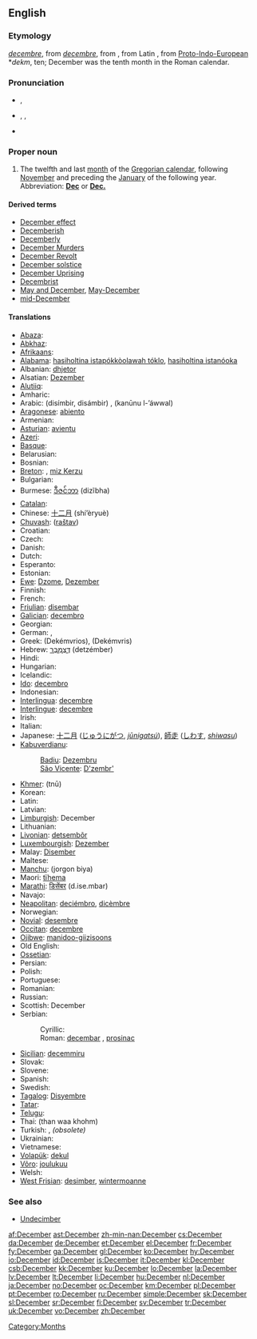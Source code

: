 {{also|december}}
==English==

===Etymology===
{{etyl|enm}} ''[[decembre#Middle English|decembre]]'', from {{etyl|fro}} ''[[decembre#Old French|decembre]]'', from {{etyl|la}} {{term|december||tenth month|lang=la}}, from Latin {{term|decem||ten|lang=la}}, from [[Proto-Indo-European]] *''dekm'', ten; December was the tenth month in the Roman calendar.

===Pronunciation===
* {{a|UK}} {{IPA|/dɪˈsɛm.bə(ɹ)/}}, {{SAMPA|/dI"sEm.b@(r)/}}
* {{a|US}} {{enPR|dĭ-sĕmʹbər}}, {{IPA|/dɪˈsɛm.bɚ/}}, {{SAMPA|/dI"sEm.b@`/}}
* {{audio|en-us-December.ogg|Audio (US)}}
*: {{rhymes|ɛmbə(r)}}

===Proper noun===
{{en-proper noun|s|-}}

# The twelfth and last [[month]] of the [[Gregorian calendar]], following [[November]] and preceding the [[January]] of the following year. Abbreviation: '''[[Dec]]''' or '''[[Dec.]]'''

====Derived terms====
* [[December effect]]
* [[Decemberish]]
* [[Decemberly]]
* [[w:Decembermoorden|December Murders]]
* [[w:December Revolt|December Revolt]]
* [[December solstice]]
* [[w:December Revolt|December Uprising]]
* [[Decembrist]]
* [[May and December]], [[May-December]]
* [[mid-December]]

====Translations====
{{trans-top|twelfth month of the Gregorian calendar}}
* [[Abaza]]: {{tø|abq|декабрь}}
* [[Abkhaz]]: {{Cyrl|[[ҧхынҷкәын]]}} {{IPAchar|(ṗĥənč̤kwən)}}
* [[Afrikaans]]: {{t+|af|Desember|xs=Afrikaans}}
* [[Alabama]]: [[hasiholtina istapókkòolawah tóklo]], [[hasiholtina istanóoka]]
* Albanian: [[dhjetor]]
* Alsatian: [[Dezember]] {{m}}
* [[Alutiiq]]: {{tø|ems|Qanim Iralua}}
* Amharic: {{t|am|ዲሴምበር|tr=disembär|sc=Ethi|xs=Amharic}}
* Arabic: {{Arab|[[ديسمبر|دِيسمْبِر]]}} (disímbir, disámbir) {{m}}, {{Arab|[[كانون الاول|کانونُ الأوّلُ]]}} (kanūnu l-’áwwal) {{m}}
* [[Aragonese]]: [[abiento]] {{m}}
* Armenian: {{t+|hy|դեկտեմբեր|tr=dektember|sc=Armn|xs=Armenian}}
* [[Asturian]]: [[avientu]] {{m}}
* [[Azeri]]: {{t+|az|dekabr|xs=Azeri}}
* [[Basque]]: {{t|eu|abendu|xs=Basque}}
* Belarusian: {{t|be|сьнежань|tr=s’nežan’|sc=Cyrl|xs=Belarusian}}
* Bosnian: {{t-|bs|decembar|m}}
* [[Breton]]: {{t|br|Kerzu|xs=Breton}}, [[miz Kerzu]]
* Bulgarian: {{t+|bg|декември|m|tr=dekémvri|sc=Cyrl}}
* Burmese: [[ဒီဇင်ဘာ]] (dizĩbha)
* [[Catalan]]: {{t+|ca|desembre|m}}
* Chinese: [[十二月]] (shí’èryuè)
* [[Chuvash]]: {{tø|cv|раштав|sc=Cyrl|xs=Chuvash}} ([[raštav]])
* Croatian: {{t-|hr|prosinac|m}}
* Czech: {{t+|cs|prosinec|m}}
* Danish: {{t+|da|december}}
* Dutch: {{t+|nl|december|m}}
* Esperanto: {{t+|eo|decembro|xs=Esperanto}}
* Estonian: {{t+|et|detsember}}
* [[Ewe]]: [[Dzome]], [[Dezember]]
* Finnish: {{t+|fi|joulukuu}}
* French: {{t+|fr|décembre|m}}
* [[Friulian]]: [[disembar]] {{m}}
* [[Galician]]: [[decembro]] {{m}}
* Georgian: {{t-|ka|დეკემბერი|tr=dekemberi|xs=Georgian}}
* German: {{t+|de|Dezember|m}}, {{t+|de|Julmond|m}}
* Greek: {{t+|el|Δεκέμβριος|m|sc=Grek}} (Dekémvrios), {{t+|el|Δεκέμβρης|m|sc=Grek}} (Dekémvris)
* Hebrew: [[דצמבר|דֶּצֶמְבֶּר]] (detzémber)
* Hindi: {{t+|hi|दिसम्बर|tr=disambar|sc=Deva|xs=Hindi}}
* Hungarian: {{t+|hu|december}}
* Icelandic: {{t+|is|desember|m}}
* [[Ido]]: [[decembro]]
* Indonesian: {{t+|id|Desember|xs=Indonesian}}
* [[Interlingua]]: [[decembre]]
* [[Interlingue]]: [[decembre]]
* Irish: {{t+|ga|Nollaig|xs=Irish}}
* Italian: {{t+|it|dicembre|m}}
* Japanese: [[十二月]] ([[じゅうにがつ]], ''[[jūnigatsú]]''), [[師走]] ([[しわす]], ''[[shiwasu]]'')
* [[Kabuverdianu]]:
*: [[Badiu]]: [[Dezembru]] {{m}}
*: [[São Vicente]]: [[D'zembr']] {{m}}
{{trans-mid}}
* [[Khmer]]: {{Khmr|[[ធ្នូ]]}} (tnū)
* Korean: {{t+|ko|십이월|tr=sibiwol|sc=KOchar}}
* Latin: {{t+|la|december}}
* Latvian: {{t+|lv|decembris|m|xs=Latvian}}
* [[Limburgish]]: December {{m}}
* Lithuanian: {{t+|lt|gruodis|m|xs=Lithuanian}}
* [[Livonian]]: [[detsembõr]]
* [[Luxembourgish]]: [[Dezember]] {{m}}
* Malay: [[Disember]]
* Maltese: {{t-|mt|Diċembru|xs=Maltese}}
* [[Manchu]]: (jorgon biya)
* Maori: [[tïhema]]
* [[Marathi]]: [[डिसेंबर]] (d.ise.mbar)
* Navajo: {{tø|nv|Níłch'itsoh}}
* [[Neapolitan]]: [[deciémbro]], [[dicèmbre]]
* Norwegian: {{t+|no|desember}}
* [[Novial]]: [[desembre]]
* [[Occitan]]: [[decembre]] {{m}}
* [[Ojibwe]]: [[manidoo-giizisoons]]
* Old English: {{t-|ang|ærra geola|m|alt=ǣrra ġēola|xs=Old English}}
* [[Ossetian]]: {{tø|os|декабрь|tr=dekábr’|sc=Cyrl|xs=Ossetian}}
* Persian: {{t-|fa|دسامبر|tr=desâmbr|sc=fa-Arab|xs=Persian}}
* Polish: {{t+|pl|grudzień|m}}
* Portuguese: {{t+|pt|dezembro|m}}
* Romanian: {{t+|ro|decembrie}}
* Russian: {{t+|ru|декабрь|m|tr=dekábr’|sc=Cyrl}}
* Scottish: December
* Serbian:
*: Cyrillic: {{t-|sr|децембар|m|sc=Cyrl}}
*: Roman: [[decembar#Serbian|decembar]] {{m}}, [[prosinac]] {{m}}
* [[Sicilian]]: [[decemmiru]] {{m}}
* Slovak: {{t+|sk|december|m}}
* Slovene: {{t+|sl|december|m}}
* Spanish: {{t+|es|diciembre|m}}
* Swedish: {{t+|sv|december}}
* [[Tagalog]]: [[Disyembre]]
* [[Tatar]]: {{t-|tt|dekäber|xs=Tatar}}
* [[Telugu]]: {{t|te|డిసెంబరు|tr=DiseMbaru|sc=Telu}}
* Thai: {{Thai|[[ธันวาคม]]}} (than waa khohm)
* Turkish: {{t+|tr|aralık}}, {{t|tr|Kanuni Evvel}} ''(obsolete)''
* Ukrainian: {{t+|uk|грудень|tr=hrúden’|sc=Cyrl|xs=Ukrainian}}
* Vietnamese: {{t+|vi|tháng mười|xs=Vietnamese}}
* [[Volapük]]: [[dekul]]
* [[Võro]]: [[joulukuu]]
* Welsh: {{t-|cy|Rhagfyr|m|xs=Welsh}}
* [[West Frisian]]: [[desimber]], [[wintermoanne]]
{{trans-bottom}}

===See also===
* [[Undecimber]]<!--see Wikipedia article-->

[[Category:Months]]

[[af:December]]
[[ast:December]]
[[zh-min-nan:December]]
[[cs:December]]
[[da:December]]
[[de:December]]
[[et:December]]
[[el:December]]
[[fr:December]]
[[fy:December]]
[[ga:December]]
[[gl:December]]
[[ko:December]]
[[hy:December]]
[[io:December]]
[[id:December]]
[[is:December]]
[[it:December]]
[[kl:December]]
[[csb:December]]
[[kk:December]]
[[ku:December]]
[[lo:December]]
[[la:December]]
[[lv:December]]
[[lt:December]]
[[li:December]]
[[hu:December]]
[[nl:December]]
[[ja:December]]
[[no:December]]
[[oc:December]]
[[km:December]]
[[pl:December]]
[[pt:December]]
[[ro:December]]
[[ru:December]]
[[simple:December]]
[[sk:December]]
[[sl:December]]
[[sr:December]]
[[fi:December]]
[[sv:December]]
[[tr:December]]
[[uk:December]]
[[vo:December]]
[[zh:December]]
